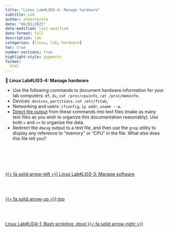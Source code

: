 ```yaml
---
title: "Linux Lab#LI03-4: Manage hardware"
subtitle: Lab
author: albertprofe
date: "06/01/2021"
date-modified: last-modified
date-format: full
description: lab
categories: [linux, lab, hardware]
toc: true
number-sections: true
highlight-style: pygments
format:
  html
---
```


::: {.labs}
📘 **Linux Lab#LI03-4: Manage hardware**

- Use the following commands to document hardware information for your lab computers: `df`, `du`, `cat /proc/cpuinfo`, `cat /proc/meminfo`.
- Devices: `devices`, `partitions`. `cat /etc/fstab`,
- Networking and users: `ifconfig`, `ip addr`, `uname --a`.
- [Direct the output](https://www.redhat.com/sysadmin/redirect-operators-bash) from these commands into text files (make as many text files as you wish to organize this documentation reasonably). Use both `>` and `>>` to organize the data.
- Redirect the `dmesg` output to a text file, and then use the `grep` utility to display any reference to "memory" or "CPU" in the file. What else does this file tell you?
  
:::
<!--- navLinks -->
<br><br>
<div class=row>
<br>
<div class='column left previous'>
<br>
[{{< fa solid arrow-left >}} Linux Lab#LI03-3: Manage software](/linux/lilab03-3.qmd)
<br>
</div>
<br>
<div class='column center'>
<br>
[{{< fa solid arrow-up >}} top](#top)
<br>
</div>
<br>
<div class='column right next'>
<br>
[Linux Lab#LI04-1: Bash scripting, qtool  {{< fa solid arrow-right >}}](/linux/lilab04-1.qmd)
<br>
</div>
<br>
</div>

